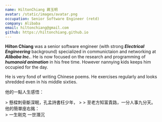 ```yaml
---
name: HiltonChiang 蔣玉明
avatar: /static/images/avatar.png
occupation: Senior Software Engineer (retd)
company: Alibaba
email: hiltonchiang@gmail.com
github: https://hiltonchiang.github.io
---
```


**Hilton Chiang** was a senior software engineer (with strong ***Electrical Engineering*** background) specialized in communictaion and networking at ***Alibaba Inc.***. He is now focused on the research and programming of ***humanoid animation*** in his free time. However nannying kids keeps him occupied for the day.

He is very fond of writing Chinese poems. He exercises regularly and looks shredded even in his middle sixties. 

他的一點人生感悟：
<div className="prose text-2xl max-w-none pb-8 pt-8 dark:prose-invert xl:col-span-2">
> 懸樑刺骨斷深眠，孔孟詩書枉少年， 
>
> 至老方知富貴路，一分人事九分天。
</div>
他的簡單座右銘：

<div className="prose text-2xl max-w-none pb-8 pt-8 dark:prose-invert xl:col-span-2">
> 一生剛克 一世潛沉
</div>
